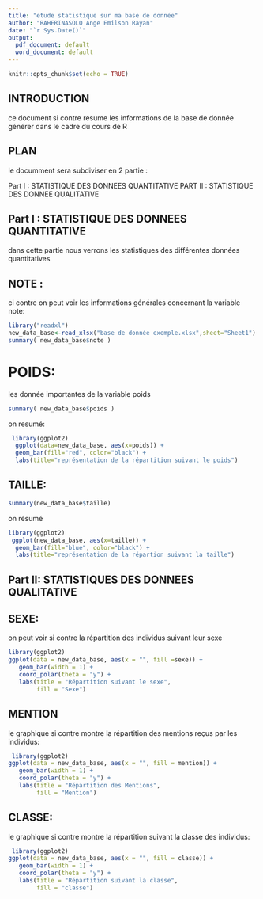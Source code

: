 ---
title: "etude statistique sur ma base de donnée"
author: "RAHERINASOLO Ange Emilson Rayan"
date: "`r Sys.Date()`"
output:
  pdf_document: default
  word_document: default
---

```{r setup, include=FALSE}
knitr::opts_chunk$set(echo = TRUE)
```

## INTRODUCTION

ce document si contre resume les informations de la base de donnée générer dans le cadre du cours de R

## PLAN

le documment sera subdiviser en 2 partie :

Part I : STATISTIQUE DES DONNEES QUANTITATIVE
PART II : STATISTIQUE DES DONNEE QUALITATIVE

## Part I : STATISTIQUE DES DONNEES QUANTITATIVE

dans cette partie nous verrons les statistiques des différentes données quantitatives

## NOTE :

ci contre on peut voir les informations générales concernant la variable note:

```{r new_data_base$note, echo=FALSE}
library("readxl")
new_data_base<-read_xlsx("base de donnée exemple.xlsx",sheet="Sheet1")
summary( new_data_base$note )
```

# POIDS:

les donnée importantes de la variable poids

```{r c,echo=FALSE}

summary( new_data_base$poids )
```

on resumé:

```{r  new_data_base$poids, echo=FALSE}
 library(ggplot2)
  ggplot(data=new_data_base, aes(x=poids)) +
  geom_bar(fill="red", color="black") +
  labs(title="représentation de la répartition suivant le poids")
```

## TAILLE:

```{r new_data_base$tailler}
summary(new_data_base$taille)
```

on résumé

```{r new_data_base$taille, echo=FALSE}
library(ggplot2)
 ggplot(new_data_base, aes(x=taille)) +
  geom_bar(fill="blue", color="black") +
  labs(title="représentation de la répartion suivant la taille")
```

## Part II: STATISTIQUES DES DONNEES QUALITATIVE

## SEXE:

on peut voir si contre la répartition des individus suivant leur sexe

```{r new_data_base$sexe, echo=FALSE}
library(ggplot2)
ggplot(data = new_data_base, aes(x = "", fill =sexe)) +
   geom_bar(width = 1) +
   coord_polar(theta = "y") +
   labs(title = "Répartition suivant le sexe",
        fill = "Sexe")
```

## MENTION

le graphique si contre montre la répartition des mentions reçus par les individus:

```{r new_data_base$mention, echo=FALSE}
 library(ggplot2)
ggplot(data = new_data_base, aes(x = "", fill = mention)) +
   geom_bar(width = 1) +
   coord_polar(theta = "y") +
   labs(title = "Répartition des Mentions",
        fill = "Mention")

```

## CLASSE:

le graphique si contre montre la répartition suivant la classe des individus:

```{r new_data_base$classe, echo=FALSE}
 library(ggplot2)
ggplot(data = new_data_base, aes(x = "", fill = classe)) +
   geom_bar(width = 1) +
   coord_polar(theta = "y") +
   labs(title = "Répartition suivant la classe",
        fill = "classe")

```
